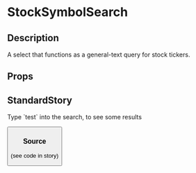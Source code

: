 
<Meta title="general/stock-symbol-search" component={StockSymbolSearch} />

# StockSymbolSearch

## Description
A select that functions as a general-text query for stock tickers.

## Props
<Props of={StockSymbolSearch} />

## StandardStory
<Preview>
	<Story name="standard">
		<StockSymbolSearch onSelect={action("onSelect")}>
			<p>Type `test` into the search, to see some results</p>
			<Button text="Search ticker" />
		</StockSymbolSearch>
	</Story>
</Preview>

### Source
(see code in story)

